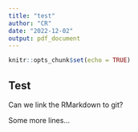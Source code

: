 ```yaml
---
title: "test"
author: "CR"
date: "2022-12-02"
output: pdf_document
---
```


```r
knitr::opts_chunk$set(echo = TRUE)
```

## Test

Can we link the RMarkdown to git? 

Some more lines...